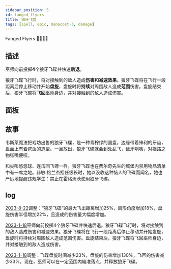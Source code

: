 ```yaml
---
sidebar_position: 5
id: fanged_flyers
title: 狼牙飞盘
tags: [spell, epic, manacost-3, damage]
---
```


Fanged Flyers 🥏🥏🥏🥏

<!--truncate-->



<CardBasics cardKey={id}/>


## 描述

巫师向前投掷**4**个狼牙飞碟并快速**后退**。

狼牙飞碟飞行时，将对接触到的敌人造成**伤害和减速效果**。狼牙飞碟将在飞行一段距离后停止移动并开始**盘旋**，盘旋时将**持续**对周围敌人造成**范围**伤害。盘旋结束后，狼牙飞碟将**飞回**巫师身边，并对接触到的敌人造成伤害。

## 面板


<LevelComponent/>


<CardDynamicTable cardKey={id}/>


<CardComplexTable cardKey={id}/>





## 故事

韦斯莱魔法把戏坊出售的狼牙飞碟，是一种青柠绿的圆盘，边缘带着锋利的牙齿，盘面上有着鳄鱼的造型。一旦放出，狼牙飞碟就会到处乱飞，龇牙咧嘴，对挡路之物张嘴便咬。

和尖叫悠悠球、连击回飞镖一样，狼牙飞碟也在费尔奇先生的城堡内禁用物品清单中有一席之地。赫敏·格兰杰担任级长时，她以没收这种恼人的飞碟而闻名，她也严厉地提醒违规学生：禁止在霍格沃茨使用狼牙飞碟。


## log

[2023-8-22](/blog/230822-update-annc#adjustment)调整：“狼牙飞碟”的最大飞出距离增加25%，扇形角度增加18%，盘旋伤害半径增加22%，且造成的伤害量大幅度增加。

[2023-1-18](/blog/230118-update-annc#description)巫师向前投掷4个狼牙飞碟并快速后退。狼牙飞碟飞行时，将对接触到的敌人造成伤害和减速效果。狼牙飞碟将在飞行一段距离后停止移动并开始盘旋，盘旋时将持续对周围敌人造成范围伤害。盘旋结束后，狼牙飞碟将飞回巫师身边，并对接触到的敌人造成伤害。

[2023-1-18](/blog/230118-update-annc#adjustment)调整：飞碟盘旋时间减少23%，盘旋的伤害增加130%，飞回的伤害减少33%。现在，巫师可以在一定范围内瞄准落点，并释放狼牙飞碟。